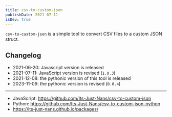 ```yaml
---
title: csv-to-custom-json
publishDate: 2021-07-11
isDev: true
---
```


`csv-to-custom-json` is a simple tool to convert CSV files to a custom JSON struct.

## Changelog

- 2021-06-20: Javascript version is released
- 2021-07-11: JavaScript version is revised (`1.0.3`)
- 2021-12-08: the pythonic version of this tool is released
- 2023-11-09: the pythonic version is revised (`0.0.4`)

---

- JavaScript: https://github.com/Its-Just-Nans/csv-to-custom-json
- Python: https://github.com/Its-Just-Nans/csv-to-custom-json-python
- https://its-just-nans.github.io/packages/
